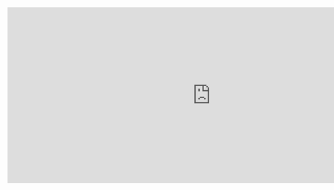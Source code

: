 <iframe src="https://h5p.org/h5p/embed/555836" width="910" height="395" frameborder="0" allowfullscreen="allowfullscreen"></iframe><script src="https://h5p.org/sites/all/modules/h5p/library/js/h5p-resizer.js" charset="UTF-8"></script>


